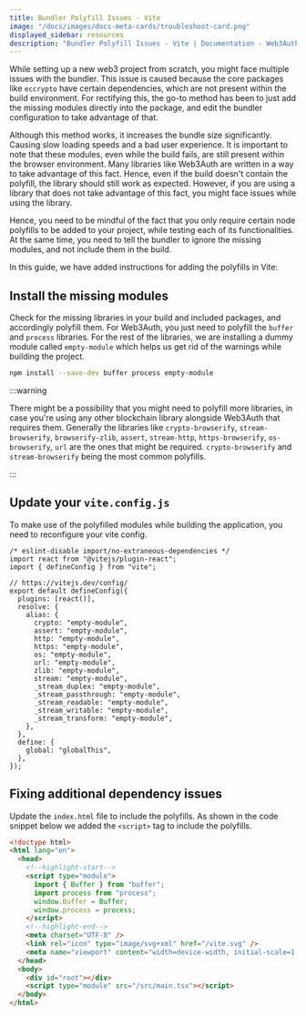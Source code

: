 ```yaml
---
title: Bundler Polyfill Issues - Vite
image: "/docs/images/docs-meta-cards/troubleshoot-card.png"
displayed_sidebar: resources
description: "Bundler Polyfill Issues - Vite | Documentation - Web3Auth"
---
```


While setting up a new web3 project from scratch, you might face multiple issues with the bundler. This issue is caused because the core packages like
`eccrypto` have certain dependencies, which are not present within the build environment. For rectifying this, the go-to method has been to just add
the missing modules directly into the package, and edit the bundler configuration to take advantage of that.

Although this method works, it increases the bundle size significantly. Causing slow loading speeds and a bad user experience. It is important to note
that these modules, even while the build fails, are still present within the browser environment. Many libraries like Web3Auth are written in a way to
take advantage of this fact. Hence, even if the build doesn't contain the polyfill, the library should still work as expected. However, if you are
using a library that does not take advantage of this fact, you might face issues while using the library.

Hence, you need to be mindful of the fact that you only require certain node polyfills to be added to your project, while testing each of its
functionalities. At the same time, you need to tell the bundler to ignore the missing modules, and not include them in the build.

In this guide, we have added instructions for adding the polyfills in Vite:

## Install the missing modules

Check for the missing libraries in your build and included packages, and accordingly polyfill them. For Web3Auth, you just need to polyfill the
`buffer` and `process` libraries. For the rest of the libraries, we are installing a dummy module called `empty-module` which helps us get rid of the
warnings while building the project.

```bash npm2yarn
npm install --save-dev buffer process empty-module
```

:::warning

There might be a possibility that you might need to polyfill more libraries, in case you're using any other blockchain library alongside Web3Auth that
requires them. Generally the libraries like `crypto-browserify`, `stream-browserify`, `browserify-zlib`, `assert`, `stream-http`, `https-browserify`,
`os-browserify`, `url` are the ones that might be required. `crypto-browserify` and `stream-browserify` being the most common polyfills.

:::

## Update your `vite.config.js`

To make use of the polyfilled modules while building the application, you need to reconfigure your vite config.

```tsx
/* eslint-disable import/no-extraneous-dependencies */
import react from "@vitejs/plugin-react";
import { defineConfig } from "vite";

// https://vitejs.dev/config/
export default defineConfig({
  plugins: [react()],
  resolve: {
    alias: {
      crypto: "empty-module",
      assert: "empty-module",
      http: "empty-module",
      https: "empty-module",
      os: "empty-module",
      url: "empty-module",
      zlib: "empty-module",
      stream: "empty-module",
      _stream_duplex: "empty-module",
      _stream_passthrough: "empty-module",
      _stream_readable: "empty-module",
      _stream_writable: "empty-module",
      _stream_transform: "empty-module",
    },
  },
  define: {
    global: "globalThis",
  },
});
```

## Fixing additional dependency issues

Update the `index.html` file to include the polyfills. As shown in the code snippet below we added the `<script>` tag to include the polyfills.

```html
<!doctype html>
<html lang="en">
  <head>
    <!--highlight-start-->
    <script type="module">
      import { Buffer } from "buffer";
      import process from "process";
      window.Buffer = Buffer;
      window.process = process;
    </script>
    <!--highlight-end-->
    <meta charset="UTF-8" />
    <link rel="icon" type="image/svg+xml" href="/vite.svg" />
    <meta name="viewport" content="width=device-width, initial-scale=1.0" />
  </head>
  <body>
    <div id="root"></div>
    <script type="module" src="/src/main.tsx"></script>
  </body>
</html>
```
